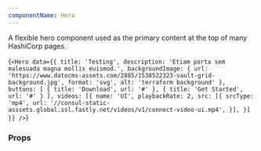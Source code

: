 ```yaml
---
componentName: Hero
---
```


A flexible hero component used as the primary content at the top of many HashiCorp pages.

<LiveComponent>{`<Hero
  data={{
    title: 'Testing',
    description: 'Etiam porta sem malesuada magna mollis euismod.',
    backgroundImage: {
      url: 'https://www.datocms-assets.com/2885/1538522323-vault-grid-background.jpg',
      format: 'svg',
      alt: 'terraform background'
    },
    buttons: [
      { title: 'Download', url: '#' },
      { title: 'Get Started', url: '#' }
    ],
    videos: [{
      name: 'UI',
      playbackRate: 2,
      src: [{
        srcType: 'mp4',
        url: '//consul-static-asssets.global.ssl.fastly.net/videos/v1/connect-video-ui.mp4',
      }],
    }]
  }}
/>`}</LiveComponent>

<UsageDetails packageName="@hashicorp/react-hero" />

### Props

<PropsTable props={componentProps} />
